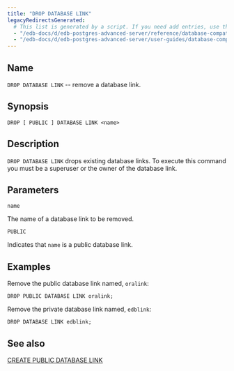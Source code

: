 ```yaml
---
title: "DROP DATABASE LINK"
legacyRedirectsGenerated:
  # This list is generated by a script. If you need add entries, use the `legacyRedirects` key.
  - "/edb-docs/d/edb-postgres-advanced-server/reference/database-compatibility-for-oracle-developers-reference-guide/9.6/Database_Compatibility_for_Oracle_Developers_Reference_Guide.1.059.html"
  - "/edb-docs/d/edb-postgres-advanced-server/user-guides/database-compatibility-for-oracle-developers-guide/9.5/Database_Compatibility_for_Oracle_Developers_Guide.1.087.html"
---
```


<div id="drop_public_database_link" class="registered_link"></div>

## Name

`DROP DATABASE LINK` -- remove a database link.

## Synopsis

```text
DROP [ PUBLIC ] DATABASE LINK <name>
```

## Description

`DROP DATABASE LINK` drops existing database links. To execute this command you must be a superuser or the owner of the database link.

## Parameters

`name`

 The name of a database link to be removed.

`PUBLIC`

 Indicates that `name` is a public database link.

## Examples

Remove the public database link named, `oralink`:

```text
DROP PUBLIC DATABASE LINK oralink;
```

Remove the private database link named, `edblink`:

```text
DROP DATABASE LINK edblink;
```

## See also

[CREATE PUBLIC DATABASE LINK](21_create_public_database_link)
